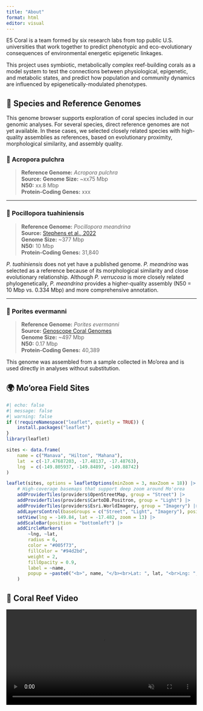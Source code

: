 ```yaml
---
title: "About"
format: html
editor: visual
---
```


E5 Coral is a team formed by six research labs from top public U.S. universities that work together to predict phenotypic and eco-evolutionary consequences of environmental energetic epigenetic linkages.

This project uses symbiotic, metabolically complex reef-building corals as a model system to test the connections between physiological, epigenetic, and metabolic states, and predict how population and community dynamics are influenced by epigenetically-modulated phenotypes.

## 🧬 Species and Reference Genomes

This genome browser supports exploration of coral species included in our genomic analyses. For several species, direct reference genomes are not yet available. In these cases, we selected closely related species with high-quality assemblies as references, based on evolutionary proximity, morphological similarity, and assembly quality.

::: panel-tabset
### 🔹 Acropora pulchra

> **Reference Genome:** *Acropora pulchra*\
> **Source:** **Genome Size:** \~xx75 Mbp\
> **N50:** xx.8 Mbp\
> **Protein-Coding Genes:** xxx

------------------------------------------------------------------------

### 🔹 Pocillopora tuahiniensis

> **Reference Genome:** *Pocillopora meandrina*\
> **Source:** [Stephens et al., 2022](http://cyanophora.rutgers.edu/Pocillopora_meandrina/)\
> **Genome Size:** \~377 Mbp\
> **N50:** 10 Mbp\
> **Protein-Coding Genes:** 31,840

*P. tuahiniensis* does not yet have a published genome. *P. meandrina* was selected as a reference because of its morphological similarity and close evolutionary relationship. Although *P. verrucosa* is more closely related phylogenetically, *P. meandrina* provides a higher-quality assembly (N50 = 10 Mbp vs. 0.334 Mbp) and more comprehensive annotation.

------------------------------------------------------------------------

### 🔹 Porites evermanni

> **Reference Genome:** *Porites evermanni*\
> **Source:** [Genoscope Coral Genomes](https://www.genoscope.cns.fr/corals/genomes.html)\
> **Genome Size:** \~497 Mbp\
> **N50:** 0.17 Mbp\
> **Protein-Coding Genes:** 40,389

This genome was assembled from a sample collected in Mo’orea and is used directly in analyses without substitution.
:::

## 🌍 Mo'orea Field Sites

```r
#| echo: false
#| message: false
#| warning: false
if (!requireNamespace("leaflet", quietly = TRUE)) {
	install.packages("leaflet")
}
library(leaflet)

sites <- data.frame(
	name = c("Manava", "Hilton", "Mahana"),
	lat  = c(-17.47687203, -17.48137, -17.48763),
	lng  = c(-149.805937, -149.84897, -149.88742)
)

leaflet(sites, options = leafletOptions(minZoom = 3, maxZoom = 18)) |>
	# High-coverage basemaps that support deep zoom around Mo'orea
	addProviderTiles(providers$OpenStreetMap, group = "Street") |>
	addProviderTiles(providers$CartoDB.Positron, group = "Light") |>
	addProviderTiles(providers$Esri.WorldImagery, group = "Imagery") |>
	addLayersControl(baseGroups = c("Street", "Light", "Imagery"), position = "topleft") |>
	setView(lng = -149.84, lat = -17.482, zoom = 13) |>
	addScaleBar(position = "bottomleft") |>
	addCircleMarkers(
		~lng, ~lat,
		radius = 6,
		color = "#005f73",
		fillColor = "#94d2bd",
		weight = 2,
		fillOpacity = 0.9,
		label = ~name,
		popup = ~paste0("<b>", name, "</b><br>Lat: ", lat, "<br>Lng: ", lng)
	)
```




## 🎥 Coral Reef Video

<video width="100%" autoplay muted>

<source src="https://e5coral.org/wp-content/uploads/2020/11/e5_coral_reef_homepage_720p.mp4" type="video/mp4">

Your browser does not support the video tag. </video>
